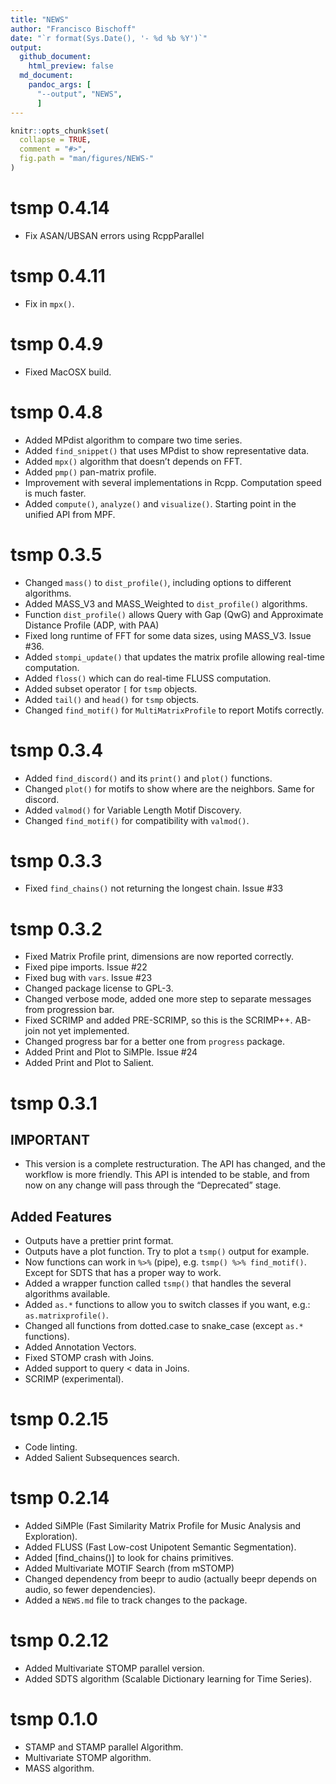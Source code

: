 ```yaml
---
title: "NEWS"
author: "Francisco Bischoff"
date: "`r format(Sys.Date(), '- %d %b %Y')`"
output:
  github_document:
    html_preview: false
  md_document:
    pandoc_args: [
      "--output", "NEWS",
      ]
---
```


<!-- NEWS.md is generated from NEWS.Rmd. Please edit that file -->

```r
knitr::opts_chunk$set(
  collapse = TRUE,
  comment = "#>",
  fig.path = "man/figures/NEWS-"
)
```

# tsmp 0.4.14

-   Fix ASAN/UBSAN errors using RcppParallel

# tsmp 0.4.11

-   Fix in `mpx()`.

# tsmp 0.4.9

-   Fixed MacOSX build.

# tsmp 0.4.8

-   Added MPdist algorithm to compare two time series.
-   Added `find_snippet()` that uses MPdist to show representative data.
-   Added `mpx()` algorithm that doesn't depends on FFT.
-   Added `pmp()` pan-matrix profile.
-   Improvement with several implementations in Rcpp. Computation speed is much faster.
-   Added `compute()`, `analyze()` and `visualize()`. Starting point in the unified API from MPF.

# tsmp 0.3.5

-   Changed `mass()` to `dist_profile()`, including options to different algorithms.
-   Added MASS\_V3 and MASS\_Weighted to `dist_profile()` algorithms.
-   Function `dist_profile()` allows Query with Gap (QwG) and Approximate Distance Profile (ADP, with PAA)
-   Fixed long runtime of FFT for some data sizes, using MASS\_V3. Issue \#36.
-   Added `stompi_update()` that updates the matrix profile allowing real-time computation.
-   Added `floss()` which can do real-time FLUSS computation.
-   Added subset operator `[` for `tsmp` objects.
-   Added `tail()` and `head()` for `tsmp` objects.
-   Changed `find_motif()` for `MultiMatrixProfile` to report Motifs correctly.

# tsmp 0.3.4

-   Added `find_discord()` and its `print()` and `plot()` functions.
-   Changed `plot()` for motifs to show where are the neighbors. Same for discord.
-   Added `valmod()` for Variable Length Motif Discovery.
-   Changed `find_motif()` for compatibility with `valmod()`.

# tsmp 0.3.3

-   Fixed `find_chains()` not returning the longest chain. Issue \#33

# tsmp 0.3.2

-   Fixed Matrix Profile print, dimensions are now reported correctly.
-   Fixed pipe imports. Issue \#22
-   Fixed bug with `vars`. Issue \#23
-   Changed package license to GPL-3.
-   Changed verbose mode, added one more step to separate messages from progression bar.
-   Fixed SCRIMP and added PRE-SCRIMP, so this is the SCRIMP++. AB-join not yet implemented.
-   Changed progress bar for a better one from `progress` package.
-   Added Print and Plot to SiMPle. Issue \#24
-   Added Print and Plot to Salient.

# tsmp 0.3.1

## IMPORTANT

-   This version is a complete restructuration. The API has changed, and the workflow is more friendly. This API is intended to be stable, and from now on any change will pass through the "Deprecated" stage.

## Added Features

-   Outputs have a prettier print format.
-   Outputs have a plot function. Try to plot a `tsmp()` output for example.
-   Now functions can work in `%>%` (pipe), e.g. `tsmp() %>% find_motif()`. Except for SDTS that has a proper way to work.
-   Added a wrapper function called `tsmp()` that handles the several algorithms available.
-   Added `as.*` functions to allow you to switch classes if you want, e.g.: `as.matrixprofile()`.
-   Changed all functions from dotted.case to snake\_case (except `as.*` functions).
-   Added Annotation Vectors.
-   Fixed STOMP crash with Joins.
-   Added support to query \< data in Joins.
-   SCRIMP (experimental).

# tsmp 0.2.15

-   Code linting.
-   Added Salient Subsequences search.

# tsmp 0.2.14

-   Added SiMPle (Fast Similarity Matrix Profile for Music Analysis and Exploration).
-   Added FLUSS (Fast Low-cost Unipotent Semantic Segmentation).
-   Added [find\_chains()] to look for chains primitives.
-   Added Multivariate MOTIF Search (from mSTOMP)
-   Changed dependency from beepr to audio (actually beepr depends on audio, so fewer dependencies).
-   Added a `NEWS.md` file to track changes to the package.

# tsmp 0.2.12

-   Added Multivariate STOMP parallel version.
-   Added SDTS algorithm (Scalable Dictionary learning for Time Series).

# tsmp 0.1.0

-   STAMP and STAMP parallel Algorithm.
-   Multivariate STOMP algorithm.
-   MASS algorithm.
